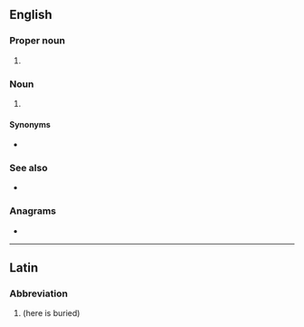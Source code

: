 {{also|hse}}
==English==

===Proper noun===
{{en-proper noun}}

# {{lb|en|Ireland}} {{w|lang=en|Health Service Executive||en}}

===Noun===
{{en-noun}}

# {{initialism of|en|[[health]], [[safety]], [[environment]]}}

====Synonyms====
* {{sense|health, safety, environment}} {{l|en|EHS|gloss=environment, health, safety}}

===See also===
* {{pedia|lang=en|environment, health and safety}}

===Anagrams===
* {{anagrams|en|a=ehs|(s)he|EH&S|EHS|Esh|SHE|She|ehs|esh|he's|hes|s/he|she|she-}}

----

==Latin==

===Abbreviation===
{{rfc-header|la|Abbreviation}}
{{head|la|abbreviation}}

# {{abbreviation of|la|[[hic]] [[sepultus]] [[est]]|nodot=1}} (here is buried)
